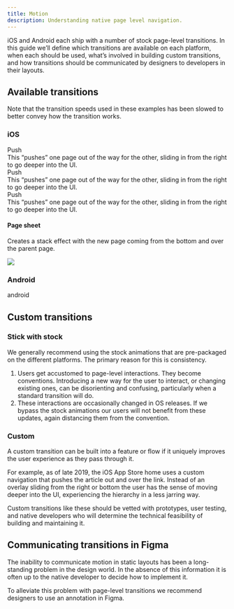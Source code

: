 ```yaml
---
title: Motion
description: Understanding native page level navigation.
---
```



iOS and Android each ship with a number of stock page-level transitions. In this guide we’ll define which transitions are available on each platform, when each should be used, what’s involved in building custom transitions, and how transitions should be communicated by designers to developers in their layouts.

## Available transitions

Note that the transition speeds used in these examples has been slowed to better convey how the transition works.

### iOS

<div className="grid">
    <div className="col-4">
        <IosPush />
        <div className="b mt2">Push</div>
        <Text size={2}>
            This “pushes” one page out of the way for the other, sliding in from the right to go
            deeper into the UI.
        </Text>
    </div>
    <div className="col-4">
        <IosPageSheet />
        <div className="b mt2">Push</div>
        <Text size={2}>
            This “pushes” one page out of the way for the other, sliding in from the right to go
            deeper into the UI.
        </Text>
    </div>
    <div className="col-4">
        <IosFullScreenModal />
        <div className="b mt2">Push</div>
        <Text size={2}>
            This “pushes” one page out of the way for the other, sliding in from the right to go
            deeper into the UI.
        </Text>
    </div>
</div>

#### Page sheet

Creates a stack effect with the new page coming from the bottom and over the parent page.

<img src="./ios-push.gif" class="ba b-black-300 br2" />

### Android

android

## Custom transitions

### Stick with stock

We generally recommend using the stock animations that are pre-packaged on the different platforms. The primary reason for this is consistency.

1. Users get accustomed to page-level interactions. They become conventions. Introducing a new way for the user to interact, or changing existing ones, can be disorienting and confusing, particularly when a standard transition will do.
2. These interactions are occasionally changed in OS releases. If we bypass the stock animations our users will not benefit from these updates, again distancing them from the convention.

### Custom

A custom transition can be built into a feature or flow if it uniquely improves the user experience as they pass through it.

For example, as of late 2019, the iOS App Store home uses a custom navigation that pushes the article out and over the link. Instead of an overlay sliding from the right or bottom the user has the sense of moving deeper into the UI, experiencing the hierarchy in a less jarring way.

Custom transitions like these should be vetted with prototypes, user testing, and native developers who will determine the technical feasibility of building and maintaining it.

## Communicating transitions in Figma

The inability to communicate motion in static layouts has been a long-standing problem in the design world. In the absence of this information it is often up to the native developer to decide how to implement it.

To alleviate this problem with page-level transitions we recommend designers to use an annotation in Figma.
